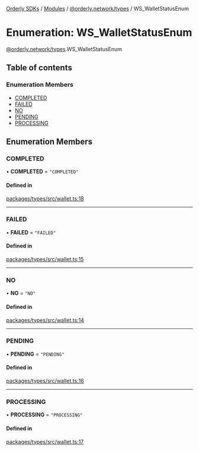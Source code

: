 [Orderly SDKs](/sdks/tech-doc/README) / [Modules](/sdks/tech-doc/modules) / [@orderly.network/types](/sdks/tech-doc/modules/orderly_network_types) / WS\_WalletStatusEnum

# Enumeration: WS\_WalletStatusEnum

[@orderly.network/types](/sdks/tech-doc/modules/orderly_network_types).WS_WalletStatusEnum

## Table of contents

### Enumeration Members

- [COMPLETED](/sdks/tech-doc/enums/orderly_network_types.WS_WalletStatusEnum#completed)
- [FAILED](/sdks/tech-doc/enums/orderly_network_types.WS_WalletStatusEnum#failed)
- [NO](/sdks/tech-doc/enums/orderly_network_types.WS_WalletStatusEnum#no)
- [PENDING](/sdks/tech-doc/enums/orderly_network_types.WS_WalletStatusEnum#pending)
- [PROCESSING](/sdks/tech-doc/enums/orderly_network_types.WS_WalletStatusEnum#processing)

## Enumeration Members

### COMPLETED

• **COMPLETED** = ``"COMPLETED"``

#### Defined in

[packages/types/src/wallet.ts:18](https://github.com/OrderlyNetwork/js-sdk/blob/ba995f2/packages/types/src/wallet.ts#L18)

___

### FAILED

• **FAILED** = ``"FAILED"``

#### Defined in

[packages/types/src/wallet.ts:15](https://github.com/OrderlyNetwork/js-sdk/blob/ba995f2/packages/types/src/wallet.ts#L15)

___

### NO

• **NO** = ``"NO"``

#### Defined in

[packages/types/src/wallet.ts:14](https://github.com/OrderlyNetwork/js-sdk/blob/ba995f2/packages/types/src/wallet.ts#L14)

___

### PENDING

• **PENDING** = ``"PENDING"``

#### Defined in

[packages/types/src/wallet.ts:16](https://github.com/OrderlyNetwork/js-sdk/blob/ba995f2/packages/types/src/wallet.ts#L16)

___

### PROCESSING

• **PROCESSING** = ``"PROCESSING"``

#### Defined in

[packages/types/src/wallet.ts:17](https://github.com/OrderlyNetwork/js-sdk/blob/ba995f2/packages/types/src/wallet.ts#L17)
